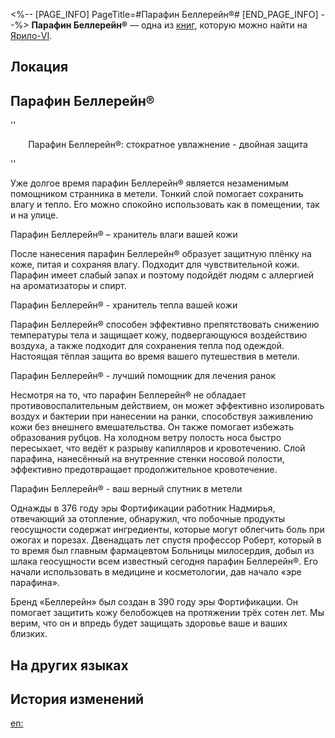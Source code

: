 <%-- [PAGE_INFO]
PageTitle=#Парафин Беллерейн®#
[END_PAGE_INFO] --%>
{{Дополнить}}
{{Книга Инфобокс
|id           = 030
|Название     = 
|Изображение  = Иконка Книга.png
|Мир          = Ярило-VI
|Томов        = 1
|Автор        = <!--нужно добавить-->
|Описание     = Реклама средства по уходу за кожей, с которым знаком каждый белобожец.
|Том1         = {{tx}}
|Источник1    = {{tx|Отсутствует источник}}
|Персонажи    = 
|Фракции      = 
}}
'''Парафин Беллерейн®''' — одна из [[Книги|книг]], которую можно найти на [[Ярило-VI]].

==Локация==
{{Отметка карты|<!--название карты-->|<!--id отметки-->}}

==Парафин Беллерейн®==
''<div align="center">Парафин Беллерейн®: стократное увлажнение - двойная защита</div>''

Уже долгое время парафин Беллерейн® является незаменимым помощником странника в метели. Тонкий слой помогает сохранить влагу и тепло. Его можно спокойно использовать как в помещении, так и на улице.

Парафин Беллерейн® – хранитель влаги вашей кожи

После нанесения парафин Беллерейн® образует защитную плёнку на коже, питая и сохраняя влагу. Подходит для чувствительной кожи. Парафин имеет слабый запах и поэтому подойдёт людям с аллергией на ароматизаторы и спирт.

Парафин Беллерейн® - хранитель тепла вашей кожи

Парафин Беллерейн® способен эффективно препятствовать снижению температуры тела и защищает кожу, подвергающуюся воздействию воздуха, а также подходит для сохранения тепла под одеждой. Настоящая тёплая защита во время вашего путешествия в метели.

Парафин Беллерейн® - лучший помощник для лечения ранок

Несмотря на то, что парафин Беллерейн® не обладает противовоспалительным действием, он может эффективно изолировать воздух и бактерии при нанесении на ранки, способствуя заживлению кожи без внешнего вмешательства. Он также помогает избежать образования рубцов. На холодном ветру полость носа быстро пересыхает, что ведёт к разрыву капилляров и кровотечению. Слой парафина, нанесённый на внутренние стенки носовой полости, эффективно предотвращает продолжительное кровотечение.

Парафин Беллерейн® - ваш верный спутник в метели

Однажды в 376 году эры Фортификации работник Надмирья, отвечающий за отопление, обнаружил, что побочные продукты геосущности содержат ингредиенты, которые могут облегчить боль при ожогах и порезах. Двенадцать лет спустя профессор Роберт, который в то время был главным фармацевтом Больницы милосердия, добыл из шлака геосущности всем известный сегодня парафин Беллерейн®. Его начали использовать в медицине и косметологии, дав начало «эре парафина».

Бренд «Беллерейн» был создан в 390 году эры Фортификации. Он помогает защитить кожу белобожцев на протяжении трёх сотен лет. Мы верим, что он и впредь будет защищать здоровье ваше и ваших близких.

==На других языках==
{{На других языках
|en   = Bellerain Petroleum Jelly
|zhs  = 倍润矿脂
|zht  = 倍潤礦脂
|ja   = 倍潤ミネラルオイル
|ko   = 더(the) 촉촉 바셀린
|es   = Vaselina Bellerain
|fr   = Gelée de pétrole Bellerain
|ru   = Парафин Беллерейн®
|th   = Bellerain Petroleum Jelly
|vi   = Sáp Dưỡng Ẩm Kép
|de   = Bellerain-Vaseline
|id   = Bellerain Petroleum Jelly
|pt   = Vaselina Bellerain
}}

==История изменений==
{{История изменений|3.5}}

[[en:]]